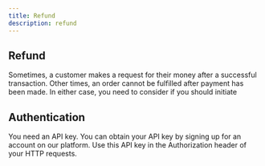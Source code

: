 ```yaml
---
title: Refund
description: refund
---
```


## Refund

Sometimes, a customer makes a request for their money after a successful transaction. Other times, an order cannot be fulfilled after payment has been made. In either case, you need to consider if you should initiate

## Authentication

 You need an API key. You can obtain your API key by signing up for an account on our platform. Use this API key in the Authorization header of your HTTP requests.
